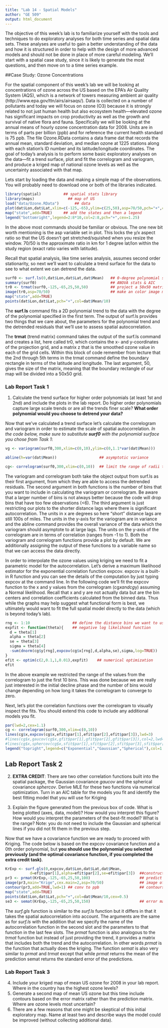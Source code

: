 ```yaml
---
title: "Lab 14 - Spatial Models"
author: "GE 509"
output: html_document
---
```


The objective of this week's lab is to familiarize yourself with the tools and techniques to do exploratory analyses for both time series and spatial data sets.  These analyses are useful to gain a better understanding of the data and how it is structured in order to help with the design of more advanced models and should not be done in place of more careful modeling.  We'll start with a spatial case study, since it is likely to generate the most questions, and then move on to a time series example.
 
##Case Study: Ozone Concentrations

For the spatial component of this week's lab we will be looking at concentrations of ozone across the US based on the EPA's Air Quality System (AQS), which is a network of towers measuring ambient air quality (http://www.epa.gov/ttn/airs/airsaqs/).  Data is collected on a number of pollutants and today we will focus on ozone (O3) because it is strongly related to not just human health but also ecosystem health—elevated ozone has significant impacts on crop productivity as well as the growth and survival of native flora and fauna.  Specifically we will be looking at the annual means of hourly ozone concentration data for 2008.  Units are in terms of parts per billion (ppb) and for reference the current health standard is 75 ppb.  The file Ozone.RData contains a data frame dat that records the annual mean, standard deviation, and median ozone at 1225 stations along with each station's ID number and its latitude/longitude coordinates.  The goal of today's analysis is to perform some basic exploratory analyses on the data—fit a trend surface, plot and fit the correlogram and variogram, and produce a kriged map of national ozone levels as well as the uncertainty associated with that map.

Lets start by loading the data and making a simple map of the observations. You will probably need to download one or both of the libraries indicated.

```r
library(spatial)          ## spatial stats library
library(maps)               ## map of US
load("data/Ozone.RData")       ## data
plot(dat$Lon,dat$Lat,xlim=c(-125,-65),ylim=c(25,50),asp=70/50,pch="+",col=dat$Mean/10)
map("state",add=TRUE)     ## add the states and then a legend
legend("bottomright",legend=2:8*10,col=2:8,pch="+",cex=1.25)
```

In the above most commands should be familiar or obvious.  The one new bit worth mentioning is the asp variable set in plot.  This locks the y/x aspect ratio so that the US doesn't get stretched/squished when you resize the window.  70/50 is the approximate ratio in km for 1 degree lat/lon within the study region (exact ratio varies with latitude).

Recall that spatial analysis, like time series analysis, assumes second order stationarity, so next we'll want to calculate a trend surface for the data to see to what extent we can detrend the data.
 
```r
surf0 <- surf.ls(0,dat$Lon,dat$Lat,dat$Mean)   ## 0-degree polynomial surface
summary(surf0)                                 ## ANOVA stats & AIC
tr0 <- trmat(surf0,-125,-65,25,50,50)          ## project a 50x50 matrix within region
image(tr0,asp=70/50)                           ## make an color image map of the surface
map("state",add=TRUE)
points(dat$Lon,dat$Lat,pch="+",col=dat$Mean/10)
``` 
 
The **surf.ls** command fits a 2D polynomial trend to the data with the degree of the polynomial specified in the first term.  The output of surf.ls provides two things that we care about, the parameters for the polynomial trend and the detrended residuals that we'll use to assess spatial autocorrelation.


The **trmat** (trend matrix) command takes the output of the surf.ls command and creates a list, here called tr0, which contains the x- and y-coordinates of the projection grid, and a matrix z that is the smoothed ozone value in each of the grid cells.  Within this block of code remember from lecture that the 2nd through 5th terms in the trmat command define the boundary rectangle in terms of the latitude and longitude.  The last argument, 50, gives the size of the matrix, meaning that the boundary rectangle of our map will be divided into a 50x50 grid.
 
### Lab Report Task 1

1. Calculate the trend surface for higher order polynomials (at least 1st and 2nd) and include the plots in the lab report.  Do higher order polynomials capture large scale trends or are all the trends finer scale?  **What order polynomial would you choose to detrend your data?**
 

Now that we've calculated a trend surface let’s calculate the correlogram and variogram in order to estimate the scale of spatial autocorrelation. *In the code below, make sure to substitute **surf0** with the polynomial surface you chose from Task 1*:
 
 ```r
vg <- variogram(surf0,300,xlim=c(0,10),ylim=c(0,1.1*var(dat$Mean)))

abline(h=var(dat$Mean))                   ## asymptotic variance

cg<- correlogram(surf0,300,xlim=c(0,10))  ## limit the range of radii to the initial decay
```
 
The variogram and correlogram both take the object output from surf.ls as their first argument, from which they are able to access the detrended residuals.  The second argument in both functions is the number of bins that you want to include in calculating the variogram or correlogram.  Be aware that a larger number of bins is not always better because the code will drop bins that have too few observations (<6).  The third argument is just restricting our plots to the shorter distance lags where there is significant autocorrelation.  The units in x are degrees so here “short” distance lags are still 100s of miles.  The units in the y-axis for the variogram are in variance and the abline command provides the overall variance of the data which the variogram should asymptote to at large lags.  The units on the y-axis of the correlogram are in terms of correlation (ranges from -1 to 1).  Both the variogram and correlogram functions provide a plot by default. We are additionally assigning the output of these functions to a variable name so that we can access the data directly.
 
In order to interpolate the ozone values using kriging we need to fit a parametric model for the autocorrelation.  Let's derive a maximum likelihood estimator for the exponential correlation function expcov.  expcov is a built-in R function and you can see the details of the computation by just typing expcov at the command line.  In the following code we'll fit the expcov function to the x and y values from the correlogram (cg$x and cg$y) assuming a Normal likelihood.  Recall that x and y are not actually data but are the bin centers and correlation coefficients calculated from the binned data.  Thus while the graphs may help suggest what functional form is best, we ultimately would want to fit the full spatial model directly to the data (which is beyond today's lab).

```r
rng <- 1:10                   ## define the distance bins we want to use for the fit
expfit <- function(theta){    ## negative log likelihood function
  d = theta[1]
  alpha = theta[2]
  se = theta[3]
  sigma = theta[4]
  -sum(dnorm(cg$y[rng],expcov(cg$x[rng],d,alpha,se),sigma,log=TRUE)) 
}
efit <- optim(c(2,0.1,1,0.01),expfit)    ## numerical optimization
efit
```

In the above example we restricted the range of the values from the correlogram to just the first 10 bins.  This was done because we are really just interested in the initial decline phase and the number of bins would change depending on how long it takes the correlogram to converge to zero.

Next, let’s plot the correlation functions over the correlogram to visually inspect the fits.  You should extend this code to include any additional models you fit.

```r
par(lwd=2,cex=1.1)
cg <- correlogram(surf0,300,xlim=c(0,10))
lines(cg$x,expcov(cg$x,efit$par[1],efit$par[2],efit$par[3]),lwd=3)
#lines(cg$x,gaucov(cg$x,gfit$par[1],gfit$par[2],gfit$par[3]),col=2,lwd=3)
#lines(cg$x,sphercov(cg$x,sfit$par[1],sfit$par[2],sfit$par[3],sfit$par[4]),col=3,lwd=3)
legend("topright",legend=c("Exponential","Gaussian","Spherical"),col=1:3,lwd=2)

```

## Lab Report Task 2

2.  **EXTRA CREDIT**: There are two other correlation functions built into the spatial package, the Gaussian covariance *gaucov* and the spherical covariance *sphercov*.  Derive MLE for these two functions via numerical optimization.  Turn in an AIC table for the models you fit and identify the best fitting model that you will use for Kriging

3.	Explain the figure generated from the previous box of code. What is being plotted (axes, data, model)? How would you interpret this figure? How would you interpret the parameters of the best-fit model? What is the range? Note: you do not need to include the Gaussian and spherical lines if you did not fit them in the previous step.

Now that we have a covariance function we are ready to proceed with Kriging.  The code below is based on the expcov covariance function and a 0th order polynomial, but **you should use the polynomial you selected previously (and the optimal covariance function, if you completed the extra credit task)**.
 
```r
KrExp <- surf.gls(0,expcov,dat$Lon,dat$Lat,dat$Mean,
           d=efit$par[1],alpha=efit$par[2],se=efit$par[3])  ##construct surface
pr3 <- prmat(KrExp,-125,-65,25,50,100)                      ## predict to a matrix
image(pr3,main="Krige",cex.main=2,asp=70/50)                ## image of predictions
contour(pr3,add=TRUE,lwd=1) ## conv to ppb                  ## contours of prediction
map("state",add=TRUE)
points(dat$Lon,dat$Lat,pch="+",col=dat$Mean/10,cex=0.5)
se3 <- semat(KrExp,-125,-65,25,50,150)                      ## error matrix

```

The *surf.gls* function is similar to the *surf.ls* function but it differs in that it takes the spatial autocorrelation into account.  The arguments are the same as for *surf.ls* with the addition that we specify the name of the autocorrelation function in the second slot and the parameters to that function in the last few slots.  The *prmat* function is also analogous to the *trmat* function but instead of just providing the trend, it provides a matrix that includes both the trend and the autocorrelation.  In other words *prmat* is the function that actually does the kriging.  The function *semat* is also very similar to *prmat* and *trmat* except that while *prmat* returns the mean of the prediction semat returns the standard error of the predictions.
 
### Lab Report Task 3

4.  Include your kriged map of mean US ozone for 2008 in your lab report.  Where in the country has the highest ozone levels?
5.	Generate a second map of mean US ozone but this time include contours based on the error matrix rather than the prediction matrix.  Where are ozone levels most uncertain?
6.	There are a few reasons that one might be skeptical of this initial exploratory map.  Name at least two and describe ways the model could be improved (without collecting additional data).

